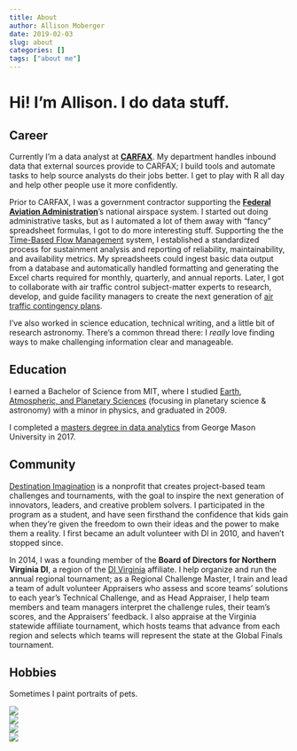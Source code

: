 ```yaml
---
title: About
author: Allison Moberger
date: 2019-02-03
slug: about
categories: []
tags: ["about me"]
---
```


# Hi! I'm Allison. I do data stuff.

## Career

Currently I'm a data analyst at **[CARFAX](https://www.carfax.com/)**. My department handles inbound data that external sources provide to CARFAX; I build tools and automate tasks to help source analysts do their jobs better. I get to play with R all day and help other people use it more confidently.

Prior to CARFAX, I was a government contractor supporting the **[Federal Aviation Administration](https://www.faa.gov/)**'s national airspace system. I started out doing administrative tasks, but as I automated a lot of them away with "fancy" spreadsheet formulas, I got to do more interesting stuff. Supporting the the [Time-Based Flow Management](https://www.aviationtoday.com/2013/08/29/faa-deploys-next-generation-time-based-air-traffic-system/) system, I established a standardized process for sustainment analysis and reporting of reliability, maintainability, and availability metrics. My spreadsheets could ingest basic data output from a database and automatically handled formatting and generating the Excel charts required for monthly, quarterly, and annual reports. Later, I got to collaborate with air traffic control subject-matter experts to research, develop, and guide facility managers to create the next generation of [air traffic contingency plans](https://www.natca.org/index.php/news/2601-cfs-2018-contingency-ops-atoc).

I've also worked in science education, technical writing, and a little bit of research astronomy. There's a common thread there: I *really* love finding ways to make challenging information clear and manageable.


## Education

I earned a Bachelor of Science from MIT, where I studied [Earth, Atmospheric, and Planetary Sciences](https://eapsweb.mit.edu/) (focusing in planetary science & astronomy) with a minor in physics, and graduated in 2009.

I completed a [masters degree in data analytics](https://catalog.gmu.edu/colleges-schools/engineering/data-analytics-engineering-ms/) from George Mason University in 2017.


## Community

[Destination Imagination](https://www.destinationimagination.org/) is a nonprofit that creates project-based team challenges and tournaments, with the goal to inspire the next generation of innovators, leaders, and creative problem solvers. I participated in the program as a student, and have seen firsthand the confidence that kids gain when they're given the freedom to own their ideas and the power to make them a reality. I first became an adult volunteer with DI in 2010, and haven't stopped since.

In 2014, I was a founding member of the **Board of Directors for Northern Virginia DI**, a region of the [DI Virginia](http://divirginia.org/) affiliate. I help organize and run the annual regional tournament; as a Regional Challenge Master, I train and lead a team of adult volunteer Appraisers who assess and score teams' solutions to each year's Technical Challenge, and as Head Appraiser, I help team members and team managers interpret the challenge rules, their team's scores, and the Appraisers' feedback. I also appraise at the Virginia statewide affiliate tournament, which hosts teams that advance from each region and selects which teams will represent the state at the Global Finals tournament.


## Hobbies

Sometimes I paint portraits of pets.

<div class="box container">
<div class="row">
<div class="col-xs-4">![](../images/callie_first_better2_sq.jpg)</div>
<div class="col-xs-4">![](../images/lucy_smile_sq.jpg)</div>
<div class="col-xs-4">![](../images/callie_meatloaf_sq.jpg)</div>
</div>
<div class="row">
<div class="col-xs-12">![](../images/fenway_goose_bright.jpg)</div>
</div>
</div>
